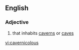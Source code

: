 ==English==

===Adjective===
{{en-adj}}

# {{context|rare|lang=en}} that inhabits [[cavern]]s or [[cave]]s

[[vi:cavernicolous]]